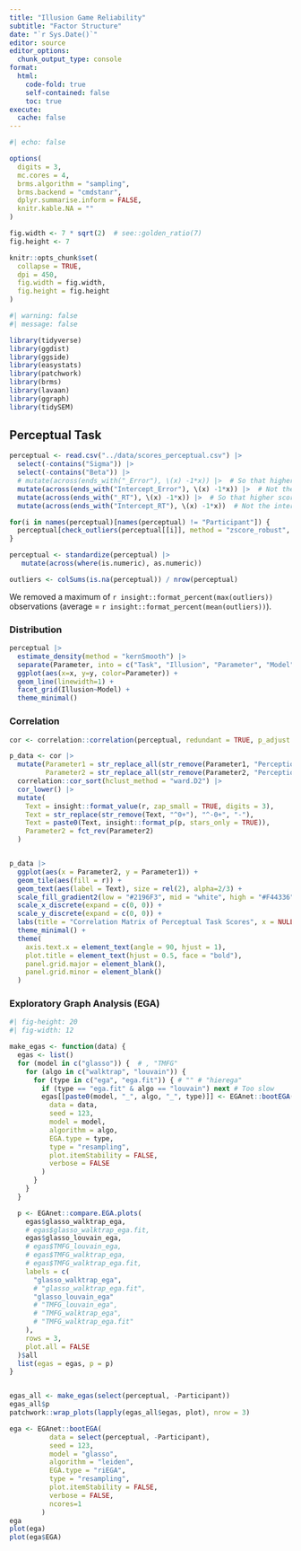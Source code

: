 ```yaml
---
title: "Illusion Game Reliability"
subtitle: "Factor Structure"
date: "`r Sys.Date()`"
editor: source
editor_options: 
  chunk_output_type: console
format:
  html:
    code-fold: true
    self-contained: false
    toc: true
execute: 
  cache: false
---
```



```r
#| echo: false

options(
  digits = 3,
  mc.cores = 4,
  brms.algorithm = "sampling",
  brms.backend = "cmdstanr",
  dplyr.summarise.inform = FALSE,
  knitr.kable.NA = ""
)

fig.width <- 7 * sqrt(2)  # see::golden_ratio(7)
fig.height <- 7

knitr::opts_chunk$set(
  collapse = TRUE,
  dpi = 450,
  fig.width = fig.width,
  fig.height = fig.height
)
```

```r
#| warning: false
#| message: false

library(tidyverse)
library(ggdist)
library(ggside)
library(easystats)
library(patchwork)
library(brms)
library(lavaan)
library(ggraph)
library(tidySEM)
```

## Perceptual Task

```r
perceptual <- read.csv("../data/scores_perceptual.csv") |> 
  select(-contains("Sigma")) |> 
  select(-contains("Beta")) |> 
  # mutate(across(ends_with("_Error"), \(x) -1*x)) |>  # So that higher score = More errors
  mutate(across(ends_with("Intercept_Error"), \(x) -1*x)) |>  # Not the intercept (re-reverse)
  mutate(across(ends_with("_RT"), \(x) -1*x)) |>  # So that higher score = Longer RTs
  mutate(across(ends_with("Intercept_RT"), \(x) -1*x))  # Not the intercept (re-reverse)

for(i in names(perceptual)[names(perceptual) != "Participant"]) {
  perceptual[check_outliers(perceptual[[i]], method = "zscore_robust", threshold = 5), i] <- NA 
}

perceptual <- standardize(perceptual) |> 
   mutate(across(where(is.numeric), as.numeric))

outliers <- colSums(is.na(perceptual)) / nrow(perceptual)
```

We removed a maximum of `r insight::format_percent(max(outliers))` observations (average = `r insight::format_percent(mean(outliers))`).


### Distribution

```r
perceptual |> 
  estimate_density(method = "kernSmooth") |> 
  separate(Parameter, into = c("Task", "Illusion", "Parameter", "Model")) |> 
  ggplot(aes(x=x, y=y, color=Parameter)) +
  geom_line(linewidth=1) +
  facet_grid(Illusion~Model) +
  theme_minimal()
```



### Correlation


```r
cor <- correlation::correlation(perceptual, redundant = TRUE, p_adjust = "none")

p_data <- cor |>
  mutate(Parameter1 = str_replace_all(str_remove(Parameter1, "Perception_"), "_", " "),
         Parameter2 = str_replace_all(str_remove(Parameter2, "Perception_"), "_", " ")) |>
  correlation::cor_sort(hclust_method = "ward.D2") |>
  cor_lower() |>
  mutate(
    Text = insight::format_value(r, zap_small = TRUE, digits = 3),
    Text = str_replace(str_remove(Text, "^0+"), "^-0+", "-"),
    Text = paste0(Text, insight::format_p(p, stars_only = TRUE)),
    Parameter2 = fct_rev(Parameter2)
  )


p_data |> 
  ggplot(aes(x = Parameter2, y = Parameter1)) +
  geom_tile(aes(fill = r)) +
  geom_text(aes(label = Text), size = rel(2), alpha=2/3) +
  scale_fill_gradient2(low = "#2196F3", mid = "white", high = "#F44336", midpoint = 0, limit = c(-1, 1), space = "Lab", name = "Correlation", guide = "legend") +
  scale_x_discrete(expand = c(0, 0)) +
  scale_y_discrete(expand = c(0, 0)) +
  labs(title = "Correlation Matrix of Perceptual Task Scores", x = NULL, y = NULL) +
  theme_minimal() +
  theme(
    axis.text.x = element_text(angle = 90, hjust = 1),
    plot.title = element_text(hjust = 0.5, face = "bold"),
    panel.grid.major = element_blank(),
    panel.grid.minor = element_blank()
  )
```



### Exploratory Graph Analysis (EGA)

```r
#| fig-height: 20
#| fig-width: 12

make_egas <- function(data) {
  egas <- list()
  for (model in c("glasso")) {  # , "TMFG"
    for (algo in c("walktrap", "louvain")) {
      for (type in c("ega", "ega.fit")) { # "" # "hierega"
        if (type == "ega.fit" & algo == "louvain") next # Too slow
        egas[[paste0(model, "_", algo, "_", type)]] <- EGAnet::bootEGA(
          data = data,
          seed = 123,
          model = model,
          algorithm = algo,
          EGA.type = type,
          type = "resampling",
          plot.itemStability = FALSE,
          verbose = FALSE
        )
      }
    }
  }

  p <- EGAnet::compare.EGA.plots(
    egas$glasso_walktrap_ega, 
    # egas$glasso_walktrap_ega.fit,
    egas$glasso_louvain_ega, 
    # egas$TMFG_louvain_ega,
    # egas$TMFG_walktrap_ega, 
    # egas$TMFG_walktrap_ega.fit,
    labels = c(
      "glasso_walktrap_ega", 
      # "glasso_walktrap_ega.fit",
      "glasso_louvain_ega" 
      # "TMFG_louvain_ega",
      # "TMFG_walktrap_ega", 
      # "TMFG_walktrap_ega.fit"
    ),
    rows = 3,
    plot.all = FALSE
  )$all
  list(egas = egas, p = p)
}


egas_all <- make_egas(select(perceptual, -Participant))
egas_all$p
patchwork::wrap_plots(lapply(egas_all$egas, plot), nrow = 3)

ega <- EGAnet::bootEGA(
          data = select(perceptual, -Participant),
          seed = 123,
          model = "glasso",
          algorithm = "leiden",
          EGA.type = "riEGA",
          type = "resampling",
          plot.itemStability = FALSE,
          verbose = FALSE,
          ncores=1
        )
ega
plot(ega)
plot(ega$EGA)
```
